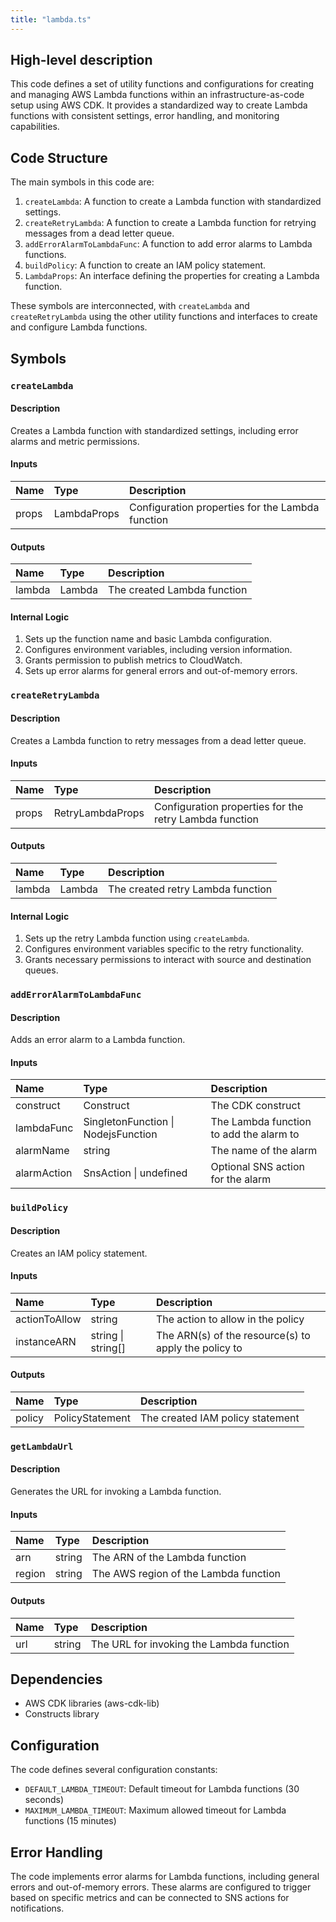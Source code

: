 ```yaml
---
title: "lambda.ts"
---
```


## High-level description
This code defines a set of utility functions and configurations for creating and managing AWS Lambda functions within an infrastructure-as-code setup using AWS CDK. It provides a standardized way to create Lambda functions with consistent settings, error handling, and monitoring capabilities.

## Code Structure
The main symbols in this code are:

1. `createLambda`: A function to create a Lambda function with standardized settings.
2. `createRetryLambda`: A function to create a Lambda function for retrying messages from a dead letter queue.
3. `addErrorAlarmToLambdaFunc`: A function to add error alarms to Lambda functions.
4. `buildPolicy`: A function to create an IAM policy statement.
5. `LambdaProps`: An interface defining the properties for creating a Lambda function.

These symbols are interconnected, with `createLambda` and `createRetryLambda` using the other utility functions and interfaces to create and configure Lambda functions.

## Symbols

### `createLambda`
#### Description
Creates a Lambda function with standardized settings, including error alarms and metric permissions.

#### Inputs
| Name | Type | Description |
|:-----|:-----|:------------|
| props | LambdaProps | Configuration properties for the Lambda function |

#### Outputs
| Name | Type | Description |
|:-----|:-----|:------------|
| lambda | Lambda | The created Lambda function |

#### Internal Logic
1. Sets up the function name and basic Lambda configuration.
2. Configures environment variables, including version information.
3. Grants permission to publish metrics to CloudWatch.
4. Sets up error alarms for general errors and out-of-memory errors.

### `createRetryLambda`
#### Description
Creates a Lambda function to retry messages from a dead letter queue.

#### Inputs
| Name | Type | Description |
|:-----|:-----|:------------|
| props | RetryLambdaProps | Configuration properties for the retry Lambda function |

#### Outputs
| Name | Type | Description |
|:-----|:-----|:------------|
| lambda | Lambda | The created retry Lambda function |

#### Internal Logic
1. Sets up the retry Lambda function using `createLambda`.
2. Configures environment variables specific to the retry functionality.
3. Grants necessary permissions to interact with source and destination queues.

### `addErrorAlarmToLambdaFunc`
#### Description
Adds an error alarm to a Lambda function.

#### Inputs
| Name | Type | Description |
|:-----|:-----|:------------|
| construct | Construct | The CDK construct |
| lambdaFunc | SingletonFunction \| NodejsFunction | The Lambda function to add the alarm to |
| alarmName | string | The name of the alarm |
| alarmAction | SnsAction \| undefined | Optional SNS action for the alarm |

### `buildPolicy`
#### Description
Creates an IAM policy statement.

#### Inputs
| Name | Type | Description |
|:-----|:-----|:------------|
| actionToAllow | string | The action to allow in the policy |
| instanceARN | string \| string[] | The ARN(s) of the resource(s) to apply the policy to |

#### Outputs
| Name | Type | Description |
|:-----|:-----|:------------|
| policy | PolicyStatement | The created IAM policy statement |

### `getLambdaUrl`
#### Description
Generates the URL for invoking a Lambda function.

#### Inputs
| Name | Type | Description |
|:-----|:-----|:------------|
| arn | string | The ARN of the Lambda function |
| region | string | The AWS region of the Lambda function |

#### Outputs
| Name | Type | Description |
|:-----|:-----|:------------|
| url | string | The URL for invoking the Lambda function |

## Dependencies
- AWS CDK libraries (aws-cdk-lib)
- Constructs library

## Configuration
The code defines several configuration constants:
- `DEFAULT_LAMBDA_TIMEOUT`: Default timeout for Lambda functions (30 seconds)
- `MAXIMUM_LAMBDA_TIMEOUT`: Maximum allowed timeout for Lambda functions (15 minutes)

## Error Handling
The code implements error alarms for Lambda functions, including general errors and out-of-memory errors. These alarms are configured to trigger based on specific metrics and can be connected to SNS actions for notifications.